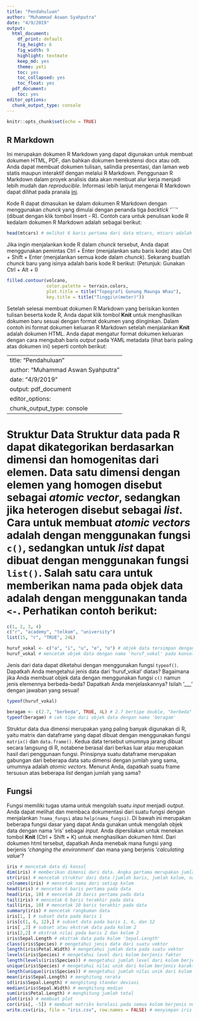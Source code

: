 ```yaml
---
title: "Pendahuluan"
author: "Muhammad Aswan Syahputra"
date: "4/9/2019"
output:
  html_document:
    df_print: default
    fig_height: 6
    fig_width: 9
    highlight: textmate
    keep_md: yes
    theme: yeti
    toc: yes
    toc_collapsed: yes
    toc_float: yes
  pdf_document:
    toc: yes
editor_options:
  chunk_output_type: console
---
```


```r
knitr::opts_chunk$set(echo = TRUE)
```

## R Markdown

Ini merupakan dokumen R Markdown yang dapat digunakan untuk membuat dokumen HTML, PDF, dan bahkan dokumen berekstensi docx atau odt. Anda dapat membuat dokumen tulisan, salindia presentasi, dan laman web statis maupun interaktif dengan melalui R Markdown. Penggunaan R Markdown dalam proyek analisis data akan membuat alur kerja menjadi lebih mudah dan *reproducible*. Informasi lebih lanjut mengenai R Markdown dapat dilihat pada pranala [ini](http://rmarkdown.rstudio.com).

Kode R dapat dimasukan ke dalam dokumen R Markdown dengan menggunakan *chunck* yang dimulai dengan penanda  tiga *backtick* '```' (dibuat dengan klik tombol Insert - R). Contoh cara untuk penulisan kode R kedalam dokumen R Markdown adalah sebagai berikut:

```r
head(mtcars) # melihat 6 baris pertama dari data mtcars, mtcars adalah data bawaan yang tersedia di R
```

Jika ingin menjalankan kode R dalam *chunck* tersebut, Anda dapat menggunakan pemintas Ctrl + Enter (menjalankan satu baris kode) atau Ctrl + Shift + Enter (menjalankan semua kode dalam *chunck*). Sekarang buatlah *chunck* baru yang isinya adalah baris kode R berikut: (Petunjuk: Gunakan Ctrl + Alt + I)

 
```r
filled.contour(volcano,
               color.palette = terrain.colors, 
               plot.title = title("Topografi Gunung Maunga Whau"), 
               key.title = title("Tinggi\n(meter)"))


```
Setelah selesai membuat dokumen R Markdown yang berisikan konten tulisan beserta kode R, Anda dapat klik tombol **Knit** untuk menghasilkan dokumen baru sesuai dengan format dokumen yang diinginkan. Dalam contoh ini format dokumen keluaran R Markdown setelah menjalankan **Knit** adalah dokumen HTML. Anda dapat mengatur format dokumen keluaran dengan cara mengubah baris *output* pada YAML metadata (lihat baris paling atas dokumen ini) seperti contoh berikut:

---
title: "Pendahuluan"
author: "Muhammad Aswan Syahputra"
date: "4/9/2019"
output: pdf_document
editor_options: 
  chunk_output_type: console
---


# Struktur Data Struktur data pada R dapat dikategorikan berdasarkan dimensi dan homogenitas dari elemen. Data satu dimensi dengan elemen yang homogen disebut sebagai *atomic vector*, sedangkan jika heterogen disebut sebagai *list*. Cara untuk membuat *atomic vectors* adalah dengan menggunakan fungsi `c()`, sedangkan untuk *list* dapat dibuat dengan menggunakan fungsi `list()`. Salah satu cara untuk memberikan nama pada objek data adalah dengan menggunakan tanda `<-`. Perhatikan contoh berikut:

```r
c(1, 2, 3, 4)
c("r", "academy", "telkom", "university")
list(15, "r", "TRUE", 24L)

huruf_vokal <- c("a", "i", "u", "e", "o") # objek data tersimpan dengan nama 'huruf_vokal', namun tidak tercetak pada konsol
huruf_vokal # mencetak objek data dengan nama 'huruf_vokal' pada konsol
```

Jenis dari data dapat diketahui dengan menggunakan fungsi `typeof()`. Dapatkah Anda mengetahui jenis data dari 'huruf_vokal' diatas? Bagaimana jika Anda membuat objek data dengan menggunakan fungsi `c()` namun jenis elemennya berbeda-beda? Dapatkah Anda menjelaskannya? Isilah '___' dengan jawaban yang sesuai!

```r
typeof(huruf_vokal)

beragam <- c(2.7, "berbeda", TRUE, 4L) # 2.7 bertipe double, "berbeda" bertipe character, TRUE bertipe logical, 4L bertipe integer
typeof(beragam) # cek tipe dari objek data dengan nama 'beragam'
```

Struktur data dua dimensi merupakan yang paling banyak digunakan di R, yaitu matrix dan dataframe yang dapat dibuat dengan menggunakan fungsi `matrix()` dan `data.frame()`. Kedua data tersebut umumnya jarang dibuat secara langsung di R, notabene berasal dari berkas luar atau merupakan hasil dari penggunaan fungsi. Prinsipnya suatu dataframe merupakan gabungan dari beberapa data satu dimensi dengan jumlah yang sama, umumnya adalah *atomic vectors*. Menurut Anda, dapatkah suatu frame tersusun atas beberapa *list* dengan jumlah yang sama?

## Fungsi

Fungsi memiliki tugas utama untuk mengolah suatu *input* menjadi *output*. Anda dapat melihat dan membaca dokumentasi dari suatu fungsi dengan menjalankan `?nama_fungsi` atau `help(nama_fungsi)`. Di bawah ini merupakan beberapa fungsi dasar yang dapat Anda gunakan untuk mengolah objek data dengan nama 'iris' sebagai *input*. Anda dipersilakan untuk menekan tombol **Knit** (Ctrl + Shift + K) untuk menghasilkan dokumen html. Dari dokumen html tersebut, dapatkah Anda menebak mana fungsi yang berjenis '*changing the environment*' dan mana yang berjenis '*calculating value*'? 

```r
iris # mencetak data di konsol
dim(iris) # memberikan dimensi dari data. Angka pertama merupakan jumlah baris dan angka kedua adalah jumlah kolom
str(iris) # mencetak struktur dari data (jumlah baris, jumlah kolom, nama kolom, jenis data pada kolom)
colnames(iris) # mencetak nama dari setiap kolom
head(iris) # mencetak 6 baris pertama pada data
head(iris, 10) # mencetak 10 baris pertama pada data
tail(iris) # mencetak 6 baris terakhir pada data
tail(iris, 10) # mencetak 10 baris terakhir pada data
summary(iris) # mencetak rangkuman data
iris[1, ] # subset data pada baris 1
iris[c(1, 6, 12),] # subset data pada baris 1, 6, dan 12
iris[ ,2] # subset atau ekstrak data pada kolom 2
iris[2,2] # ekstrak nilai pada baris 2 dan kolom 2
iris$Sepal.Length # ekstrak data pada kolom 'Sepal.Length'
class(iris$Species) # mengetahui jenis data dari suatu vektor
length(iris$Petal.Width) # mengetahui jumlah data pada suatu vektor
levels(iris$Species) # mengetahui level dari kolom berjenis faktor
length(levels(iris$Species)) # mengetahui jumlah level dari kolom berjenis faktor
unique(iris$Species) # mengetahui nilai unik dari kolom berjenis karakter atau faktor
length(unique(iris$Species)) # mengetahui jumlah nilai unik dari kolom berjenis karakter atau faktor
mean(iris$Sepal.Length) # menghitung rerata
sd(iris$Sepal.Length) # menghitung standar deviasi
median(iris$Sepal.Width) # menghitung median
sum(iris$Petal.Length) # menghitung jumlah total
plot(iris) # membuat plot
cor(iris[, -5]) # membuat matriks korelasi pada semua kolom berjenis numerik
write.csv(iris, file = "iris.csv", row.names = FALSE) # menyimpan iris menjadi berkas csv 
```
